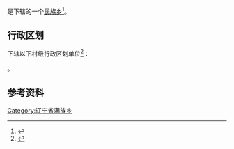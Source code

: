 {{中国乡级行政区|21/12/23/204/000}}

'''{{PAGENAMEBASE}}'''是{{PRC admin/fullname|21/12/23/204/000|3}}下辖的一个[[民族乡|民族乡]]<ref>{{PRC admin/ref sgc|{{PRC admin/parent|21/12/23/204/000}}}}</ref>。

== 行政区划 ==
{{PAGENAMEBASE}}下辖以下村级行政区划单位<ref>{{PRC admin/ref sgc|21/12/23/204/000}}</ref>：

{{PRC admin/children|21/12/23/204/000}}。

== 参考资料 ==
{{reflist}}

{{辽宁行政区划小作品}}
{{PRC admin/navcat|21/12/23/204/000}}
[[Category:辽宁省满族乡|Category:辽宁省满族乡]]